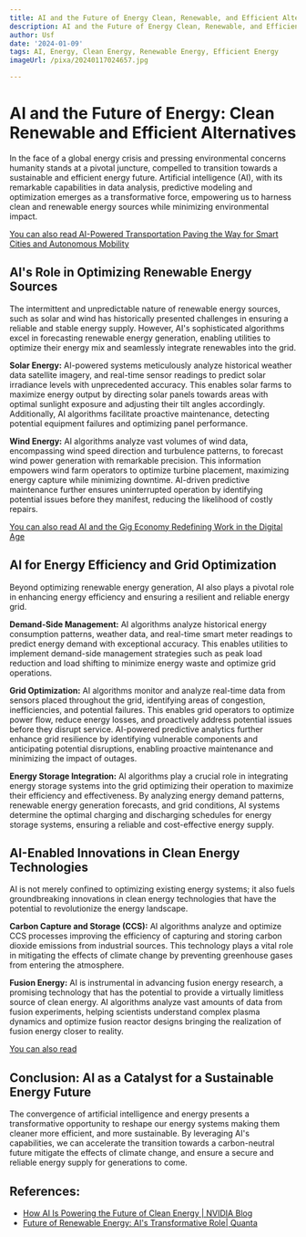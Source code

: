 ```yaml
---
title: AI and the Future of Energy Clean, Renewable, and Efficient Alternatives
description: AI and the Future of Energy Clean, Renewable, and Efficient Alternatives
author: Usf
date: '2024-01-09'
tags: AI, Energy, Clean Energy, Renewable Energy, Efficient Energy
imageUrl: /pixa/20240117024657.jpg

---
```

# AI and the Future of Energy: Clean Renewable and Efficient Alternatives

In  the face of a global energy crisis and pressing environmental concerns humanity stands at a pivotal juncture, compelled to transition towards a sustainable and  efficient energy future. Artificial intelligence (AI), with its remarkable capabilities in data analysis, predictive modeling and optimization  emerges as a transformative force, empowering us to harness clean and renewable  energy sources while minimizing environmental impact.

[You can also read  AI-Powered Transportation Paving the Way for Smart Cities and Autonomous Mobility](AI-Powered%20Transportation%20Paving%20the%20Way%20for%20Smart%20Cities%20and%20Autonomous%20Mobility)


## AI's Role in Optimizing Renewable Energy Sources

The intermittent and  unpredictable nature of renewable energy sources, such as solar and wind has historically presented challenges in ensuring a reliable and stable  energy supply. However,  AI's sophisticated algorithms excel in forecasting renewable energy generation, enabling utilities to optimize their energy mix and seamlessly integrate renewables into the grid.

**Solar Energy:** AI-powered systems meticulously analyze historical weather data  satellite  imagery, and real-time sensor readings to  predict solar irradiance levels with unprecedented accuracy. This enables solar  farms to maximize  energy output  by directing solar panels towards areas with optimal sunlight exposure and adjusting their tilt angles accordingly.  Additionally, AI algorithms facilitate proactive maintenance, detecting  potential equipment failures and optimizing panel performance.

**Wind Energy:**  AI algorithms analyze vast volumes of wind data, encompassing wind speed direction and turbulence patterns, to forecast wind power generation with remarkable  precision. This information empowers wind farm operators  to optimize turbine  placement, maximizing energy  capture  while minimizing downtime. AI-driven predictive maintenance further ensures  uninterrupted operation by identifying potential  issues before they manifest, reducing  the  likelihood of costly repairs.

[You can also read AI and the Gig Economy Redefining Work in the  Digital Age](AI%20and%20the%20Gig%20Economy%20Redefining%20Work%20in%20the%20Digital%20Age)


## AI for  Energy Efficiency  and Grid Optimization

Beyond optimizing renewable energy generation, AI also plays a pivotal role in enhancing  energy  efficiency and ensuring a resilient and reliable energy grid.

**Demand-Side Management:**  AI algorithms analyze historical energy consumption patterns, weather data, and real-time smart meter readings to predict energy demand with exceptional accuracy. This enables utilities to implement demand-side management strategies such  as peak load reduction and load shifting to minimize energy waste and optimize  grid operations.

**Grid Optimization:**  AI algorithms monitor and analyze real-time data from sensors placed throughout the grid, identifying areas  of  congestion, inefficiencies, and potential failures. This enables  grid operators  to optimize power flow, reduce energy losses, and proactively address potential  issues before they disrupt service. AI-powered predictive analytics further enhance grid resilience by identifying vulnerable components and anticipating potential disruptions, enabling proactive maintenance  and minimizing the impact of outages.

**Energy Storage Integration:** AI algorithms play  a  crucial role in integrating  energy storage systems  into the grid optimizing their operation to maximize their efficiency and effectiveness. By analyzing energy demand patterns, renewable energy generation forecasts, and  grid  conditions, AI  systems determine the optimal charging  and discharging schedules  for energy storage systems, ensuring a reliable and cost-effective energy supply.

##  AI-Enabled Innovations in Clean Energy Technologies

AI is not merely confined to optimizing existing energy systems; it also fuels groundbreaking innovations in clean energy technologies  that have the potential to revolutionize the energy landscape.

**Carbon Capture and Storage (CCS):** AI algorithms analyze and optimize CCS processes improving the efficiency of capturing and storing carbon dioxide emissions from industrial sources. This technology plays a vital role in mitigating the effects of  climate change by preventing greenhouse gases from entering  the atmosphere.

**Fusion Energy:** AI is instrumental in advancing fusion energy research, a promising technology that has the potential to provide a virtually limitless source of clean energy. AI algorithms analyze vast amounts of data  from fusion experiments, helping scientists understand complex plasma  dynamics and optimize  fusion reactor designs bringing the  realization of fusion energy  closer to reality.

[You can also read ]()


## Conclusion: AI as a Catalyst for a Sustainable Energy Future

The convergence of artificial intelligence and energy presents a transformative opportunity to reshape our  energy systems making  them cleaner  more efficient,  and more sustainable. By leveraging AI's capabilities, we can accelerate the transition towards a carbon-neutral future mitigate the effects  of climate change, and  ensure a  secure and reliable energy supply for generations to  come.

## References:
- [How AI Is Powering the Future of Clean Energy | NVIDIA Blog](https://blogs.nvidia.com/blog/i-am-ai-clean-energy/)
- [Future of Renewable Energy: AI's Transformative Role| Quanta](https://www.quanta-cs.com/blogs/2022-9/is-artificial-intelligence-the-future-of-renewable-energy)

